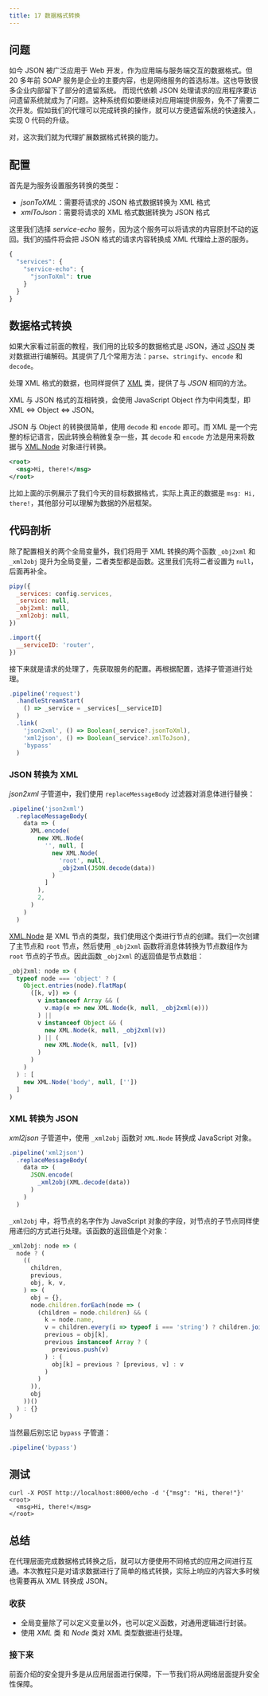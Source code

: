 ```yaml
---
title: 17 数据格式转换
---
```


## 问题

如今 JSON 被广泛应用于 Web 开发，作为应用端与服务端交互的数据格式。但 20 多年前 SOAP 服务是企业的主要内容，也是网络服务的首选标准。这也导致很多企业内部留下了部分的遗留系统。
而现代依赖 JSON 处理请求的应用程序要访问遗留系统就成为了问题。这种系统假如要继续对应用端提供服务，免不了需要二次开发。假如我们的代理可以完成转换的操作，就可以方便遗留系统的快速接入，实现 0 代码的升级。

对，这次我们就为代理扩展数据格式转换的能力。

## 配置

首先是为服务设置服务转换的类型：

* *jsonToXML*：需要将请求的 JSON 格式数据转换为 XML 格式
* *xmlToJson*：需要将请求的 XML 格式数据转换为 JSON 格式

这里我们选择 *service-echo* 服务，因为这个服务可以将请求的内容原封不动的返回。我们的插件将会把 JSON 格式的请求内容转换成 XML 代理给上游的服务。

```js
{
  "services": {
    "service-echo": {
      "jsonToXml": true
    }
  }
}
```

## 数据格式转换

如果大家看过前面的教程，我们用的比较多的数据格式是 JSON，通过 [JSON](/reference/api/JSON) 类对数据进行编解码。其提供了几个常用方法：`parse`、`stringify`、`encode` 和 `decode`。

处理 XML 格式的数据，也同样提供了 [XML](/reference/api/XML) 类，提供了与 *JSON* 相同的方法。

XML 与 JSON 格式的互相转换，会使用 JavaScript Object 作为中间类型，即 XML <=> Object <=> JSON。

JSON 与 Object 的转换很简单，使用 `decode` 和 `encode` 即可。而 XML 是一个完整的标记语言，因此转换会稍微复杂一些，其 `decode` 和 `encode` 方法是用来将数据与 [XML.Node](/reference/api/XML/Node) 对象进行转换。

```xml
<root>
  <msg>Hi, there!</msg>
</root>
```

比如上面的示例展示了我们今天的目标数据格式，实际上真正的数据是 `msg: Hi, there!`，其他部分可以理解为数据的外层框架。

## 代码剖析

除了配置相关的两个全局变量外，我们将用于 XML 转换的两个函数 `_obj2xml` 和 `_xml2obj` 提升为全局变量，二者类型都是函数。这里我们先将二者设置为 `null`，后面再补全。

```js
pipy({
  _services: config.services,
  _service: null,
  _obj2xml: null,
  _xml2obj: null,
})

.import({
  __serviceID: 'router',
})
```

接下来就是请求的处理了，先获取服务的配置。再根据配置，选择子管道进行处理。

```js
.pipeline('request')
  .handleStreamStart(
    () => _service = _services[__serviceID]
  )
  .link(
    'json2xml', () => Boolean(_service?.jsonToXml),
    'xml2json', () => Boolean(_service?.xmlToJson),
    'bypass'
  )
```

### JSON 转换为 XML

*json2xml* 子管道中，我们使用 `replaceMessageBody` 过滤器对消息体进行替换：

```js
.pipeline('json2xml')
  .replaceMessageBody(
    data => (
      XML.encode(
        new XML.Node(
          '', null, [
            new XML.Node(
              'root', null,
              _obj2xml(JSON.decode(data))
            )
          ]
        ),
        2,
      )
    )
  )
```
[XML.Node](/reference/api/XML/Node) 是 XML 节点的类型，我们使用这个类进行节点的创建。我们一次创建了主节点和 `root` 节点，然后使用 `_obj2xml` 函数将消息体转换为节点数组作为 `root` 节点的子节点。因此函数 `_obj2xml` 的返回值是节点数组：

```js
_obj2xml: node => (
  typeof node === 'object' ? (
    Object.entries(node).flatMap(
      ([k, v]) => (
        v instanceof Array && (
          v.map(e => new XML.Node(k, null, _obj2xml(e)))
        ) ||
        v instanceof Object && (
          new XML.Node(k, null, _obj2xml(v))
        ) || (
          new XML.Node(k, null, [v])
        )
      )
    )
  ) : [
    new XML.Node('body', null, [''])
  ]
)
```

### XML 转换为 JSON

*xml2json* 子管道中，使用 `_xml2obj` 函数对 `XML.Node` 转换成 JavaScript 对象。

```js
.pipeline('xml2json')
  .replaceMessageBody(
    data => (
      JSON.encode(
        _xml2obj(XML.decode(data))
      )
    )
  )
```

`_xml2obj` 中，将节点的名字作为 JavaScript 对象的字段，对节点的子节点同样使用递归的方式进行处理。该函数的返回值是个对象：

```js
_xml2obj: node => (
  node ? (
    ((
      children,
      previous,
      obj, k, v,
    ) => (
      obj = {},
      node.children.forEach(node => (
        (children = node.children) && (
          k = node.name,
          v = children.every(i => typeof i === 'string') ? children.join('') : _xml2obj(node),
          previous = obj[k],
          previous instanceof Array ? (
            previous.push(v)
          ) : (
            obj[k] = previous ? [previous, v] : v
          )
        )
      )),
      obj
    ))()
  ) : {}
)
```

当然最后别忘记 `bypass` 子管道：

```js
.pipeline('bypass')
```

## 测试

```shell
curl -X POST http://localhost:8000/echo -d '{"msg": "Hi, there!"}'
<root>
  <msg>Hi, there!</msg>
</root>
```

## 总结

在代理层面完成数据格式转换之后，就可以方便使用不同格式的应用之间进行互通。本次教程只是对请求数据进行了简单的格式转换，实际上响应的内容大多时候也需要再从 XML 转换成 JSON。

### 收获

* 全局变量除了可以定义变量以外，也可以定义函数，对通用逻辑进行封装。
* 使用 *XML* 类 和 *Node* 类对 XML 类型数据进行处理。

### 接下来

前面介绍的安全提升多是从应用层面进行保障，下一节我们将从网络层面提升安全性保障。